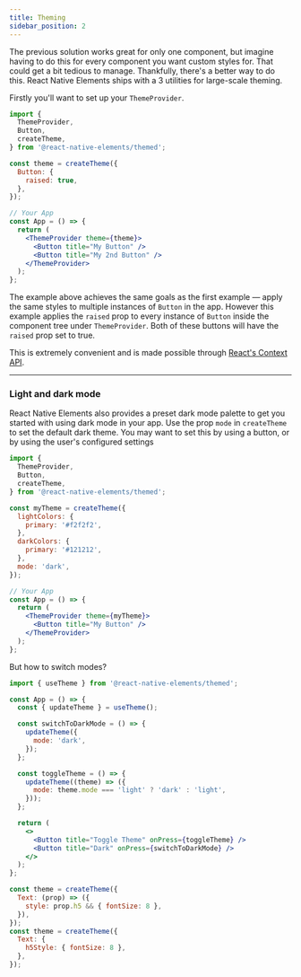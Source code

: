 ```yaml
---
title: Theming
sidebar_position: 2
---
```


The previous solution works great for only one component, but imagine having to
do this for every component you want custom styles for. That could get a bit
tedious to manage. Thankfully, there's a better way to do this. React Native
Elements ships with a 3 utilities for large-scale theming.

Firstly you'll want to set up your `ThemeProvider`.

```jsx
import {
  ThemeProvider,
  Button,
  createTheme,
} from '@react-native-elements/themed';

const theme = createTheme({
  Button: {
    raised: true,
  },
});

// Your App
const App = () => {
  return (
    <ThemeProvider theme={theme}>
      <Button title="My Button" />
      <Button title="My 2nd Button" />
    </ThemeProvider>
  );
};
```

The example above achieves the same goals as the first example — apply the same
styles to multiple instances of `Button` in the app. However this example
applies the `raised` prop to every instance of `Button` inside the component
tree under `ThemeProvider`. Both of these buttons will have the `raised` prop
set to true.

This is extremely convenient and is made possible through
[React's Context API](https://reactjs.org/docs/context.html).

---

### Light and dark mode

React Native Elements also provides a preset dark mode palette to get you started with using dark mode in your app.
Use the prop `mode` in `createTheme` to set the default dark theme. You may want to set this by using a button,
or by using the user's configured settings

```jsx
import {
  ThemeProvider,
  Button,
  createTheme,
} from '@react-native-elements/themed';

const myTheme = createTheme({
  lightColors: {
    primary: '#f2f2f2',
  },
  darkColors: {
    primary: '#121212',
  },
  mode: 'dark',
});

// Your App
const App = () => {
  return (
    <ThemeProvider theme={myTheme}>
      <Button title="My Button" />
    </ThemeProvider>
  );
};
```

But how to switch modes?

```jsx
import { useTheme } from '@react-native-elements/themed';

const App = () => {
  const { updateTheme } = useTheme();

  const switchToDarkMode = () => {
    updateTheme({
      mode: 'dark',
    });
  };

  const toggleTheme = () => {
    updateTheme((theme) => ({
      mode: theme.mode === 'light' ? 'dark' : 'light',
    }));
  };

  return (
    <>
      <Button title="Toggle Theme" onPress={toggleTheme} />
      <Button title="Dark" onPress={switchToDarkMode} />
    </>
  );
};

const theme = createTheme({
  Text: (prop) => ({
    style: prop.h5 && { fontSize: 8 },
  }),
});
const theme = createTheme({
  Text: {
    h5Style: { fontSize: 8 },
  },
});
```
